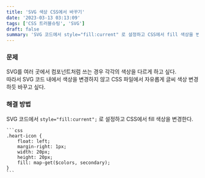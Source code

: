 ```yaml
---
title: 'SVG 색상 CSS에서 바꾸기'
date: '2023-03-13 03:13:09'
tags: ['CSS 트러블슈팅', 'SVG']
draft: false
summary: 'SVG 코드에서 style="fill:current" 로 설정하고 CSS에서 fill 색상을 변경'
---
```


### 문제

SVG를 여러 곳에서 컴포넌트처럼 쓰는 경우 각각의 색상을 다르게 하고 싶다.  
따라서 SVG 코드 내에서 색상을 변경하지 않고 CSS 파일에서 자유롭게 글씨 색상 변경하듯 바꾸고 싶다.

### 해결 방법

SVG 코드에서 `style="fill:current";` 로 설정하고 CSS에서 fill 색상을 변경한다.

    ```css
    .heart-icon {
    	float: left;
    	margin-right: 1px;
    	width: 20px;
    	height: 20px;
    	fill: map-get($colors, secondary);
    }
    ```
